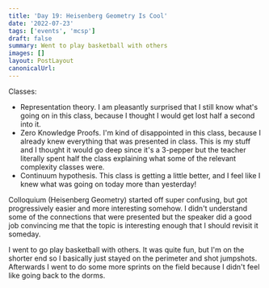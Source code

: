 ```yaml
---
title: 'Day 19: Heisenberg Geometry Is Cool'
date: '2022-07-23'
tags: ['events', 'mcsp']
draft: false
summary: Went to play basketball with others
images: []
layout: PostLayout
canonicalUrl:
---
```


Classes:

- Representation theory. I am pleasantly surprised that I still know what's going on in this class, because I thought I would get lost half a second into it.
- Zero Knowledge Proofs. I'm kind of disappointed in this class, because I already knew everything that was presented in class. This is my stuff and I thought it would go deep since it's a 3-pepper but the teacher literally spent half the class explaining what some of the relevant complexity classes were.
- Continuum hypothesis. This class is getting a little better, and I feel like I knew what was going on today more than yesterday!

Colloquium (Heisenberg Geometry) started off super confusing, but got progressively easier and more interesting somehow. I didn't understand some of the connections that were presented but the speaker did a good job convincing me that the topic is interesting enough that I should revisit it someday.

I went to go play basketball with others. It was quite fun, but I'm on the shorter end so I basically just stayed on the perimeter and shot jumpshots. Afterwards I went to do some more sprints on the field because I didn't feel like going back to the dorms.
